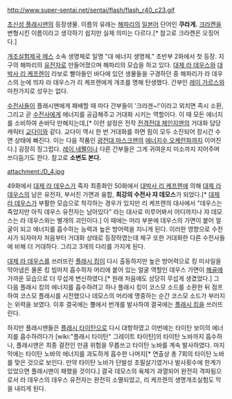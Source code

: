 http://www.super-sentai.net/sentai/flash/flash_r40_c23.gif

[[초신성 플래시맨]]의 등장생물. 이름의 유래는 [[해파리]]의 [[일본어]] 단어인 '''쿠라게.''' [[크라켄]]을 변형시킨 이름이라고 생각하기 쉽지만 실제 의미는 다르다.[* 참고로 크라켄은 오징어다.]

[[개조실험제국 메스]] 소속 생명체로 일명 "대 에너지 생명체." 초반부 2화에서 첫 등장. 지구의 해파리의 [[유전자]]로 만들어졌으며 해파리의 모습을 하고 있다. [[대제 라 데우스]]와 [[대박사 리 케프렌]]이 라보로 빨아들인 바다에 있던 생물들을 구경하던 중 해파리가 라 데우스의 눈에 띄자 라 데우스가 리 케프렌에게 개조를 명해 탄생했다. 간부인 [[레이 가르스]]와 마찬가지로 성우는 없다.

[[수전사]]들이 플래시맨에게 패배할 때 마다 간부들이 '크라겐~!'이라고 외치면 즉시 소환, 그리고 곧 [[수전사]]에게 에너지를 공급해주고 거대화 시키는 역할이다. 이 때 모든 에너지를 소비하여 손바닥 만해지는데,[* 이런 설정은 전작 [[전격전대 체인지맨]]의 거대화 담당 캐릭터 [[교다이]]와 같다. 교다이 역시 한 번 거대화를 하면 힘이 모두 소진되어 장시간 수면 상태에 빠진다. 이는 다음 작품인 [[광전대 마스크맨]]의 [[에너지수 오케란파]]까지 이어진다.] 굉장히 징그럽다. [[레이 네펠]]이나 다른 간부들은 그게 귀여운지 미소까지 지어주며 쓰다듬기도 한다. 참고로 '''소변도 본다.'''

attachment:/D_4.jpg

49화에서 [[대제 라 데우스]]가 죽자 최종화인 50화에서 [[대박사 리 케프렌]]에 의해 [[대제 라 데우스]]의 남은 유전자, 부서진 가면과 융합, '''최강의 수전사 쟈 데모스'''가 되었다.[* [[대제 라 데우스]]가 부활한 모습으로 착각하는 경우가 있지만 리 케프렌의 대사에서 "데우스는 죽었지만 아직 데우스 유전자는 남아있다" 라는 대사로 미루어봐서 어디까지나 쟈 데모스는 라 데우스와는 별개의 괴인이다.] 이 때에는 머리 부분에 데우스의 가면이 붙어 얼굴이 되고 에너지를 흡수하는 능력과 높은 방어력을 지니게 된다. 이러한 영향으로 수전사가 되자마자 처음부터 거대화 상태로 등장하였는데 체구 또한 거대화한 다른 수전사들에 비해 더 거대하다. 그리고 3개의 다리를 가지게 된다.

[[대제 라 데우스]]를 쓰러뜨린 [[플래시 킹]]이 다시 출동하지만 높은 방어력으로 킹 미사일을 막아냄은 물론 킹 빔마저 흡수하자 머리에 붙어 있는 얼굴 역할인 데우스 가면이 [[해골]]에 가까운 모습으로 더 무섭게 변신하였다.[* 원래 처음에도 상당히 무섭게 생겼었다.] 그 다음 플래시 킹의 에너지를 흡수하려고 하나 플래시 킹이 코스모 소드를 소환한 뒤 점프하여 코스모 플래시를 시전했으나 데모스의 머리에 명중하는 순간 코스모 소드가 부러지는 위력을 보였다. 이후 결국에는 뿔에서 번개를 발사하여 결국에는 [[플래시 킹]]을 쓰러뜨린다.

하지만 플래시맨들은 [[플래시 타이탄]]으로 다시 대항하였고 이번에는 타이탄 보이의 에너지를 흡수하려다가 [wiki:"플래시 타이탄" 그레이트 타이탄]의 타이탄 노바까지 흡수하나, 플래시맨은 최종 결전인 만큼 위험을 무릅쓰고 타이탄 노바를 계속 발사하였다. 마지막에는 타이탄 노바의 에너지를 과도하게 흡수한 나머지[* 연출상 총 7회의 타이탄 노바를 맞은 것으로 보인다. 만약 타이탄 노바가 단발성 초필살기였거나 발사횟수에 한계가 있었으면 플래시맨이 패했을 것이다.] 결국 데모스의 육체가 과열되어 완전히 격파됨으로서 라 데우스의 데우스 유전자는 완전히 소멸되었고, 리 케프렌의 생명개조실험도 막을 내리게 된다.


